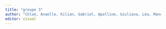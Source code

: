 ```yaml
---
title: "groupe 3"
author: "Chloé, Anaelle, Kilian, Gabriel, Apolline, Giuliana, Léa, ManonLeBihan"
editor: visual
---
```

